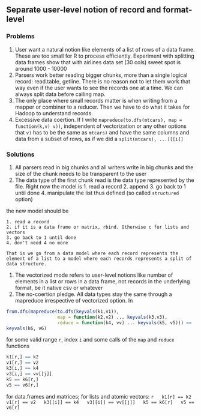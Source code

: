 ## Separate user-level notion of record and format-level

### Problems
  1. User want a natural notion like elements of a list of rows of a data frame. These are too small for R to process efficiently. Experiment with splitting data frames show that with airlines data set (30 cols) sweet spot is around 1000 - 10000
  1. Parsers work better reading bigger chunks, more than a single logical record: read.table, getline. There is no reason not to let them work that way even if the user wants to see the records one at a time. We can always split data before calling map.
  1. The only place where small records matter is when writing from a mapper or combiner to a reducer. Then we have to do what it takes for Hadoop to understand records.
  1. Excessive data coertion. If I write `mapreduce(to.dfs(mtcars), map = function(k,v) v))`, independent of vectorization or any other options that `v)` has to be the same as `mtcars)` and have the same columns and data from a subset of rows, as if we did a `split(mtcars), ...)[[i]]` 
 

### Solutions
  1. All parsers read in big chunks and all writers write in big chunks and the size of the chunk needs to be transparent to the user
  1. The data type of the first chunk read is the data type represented by the file. Right now the model is 
    1. read a record
    2. append
    3. go back to 1 until done
    4. manipulate the list thus defined (so called `structured` option)
    
  the new model should be
    
    1. read a record
    2. if it is a data frame or matrix, rbind. Otherwise c for lists and vectors
    3. go back to 1 until done
    4. don't need 4 no more
    
    That is we go from a data model where each record represents the element of a list to a model where each records represents a split of data structure.
    
  1. The vectorized mode refers to user-level notions like number of elements in a list or rows in a data frame, not records in the underlying format, be it native csv or whatever
  1. The no-coertion pledge. All data types stay the same through a mapreduce irrespective of vectorized option. In
  
  ```r
  from.dfs(mapreduce(to.dfs(keyvals(k1,v1)), 
                     map = function(k2,v2) ... keyvals(k3,v3), 
                     reduce = function(k4, vv) ... keyvals(k5, v5))) == 
  keyvals(k6, v6)
  ```
  for some valid range `r`, index `i` and some calls of the `map` and `reduce` functions
  
  ```r
  k1[r,] == k2
  v1[r,] == v2
  k3[i,] == k4 
  v3[i,] == vv[[j]] 
  k5 == k6[r,]
  v5 == v6[r,]
  ```
  for data.frames and matrices; for lists and atomic vectors:
  ```r
  k1[r] == k2
  v1[r] == v2
  k3[[i]] == k4
  v3[[i]] == vv[[j]]
  k5 == k6[r]
  v5 == v6[r]
  ```
  